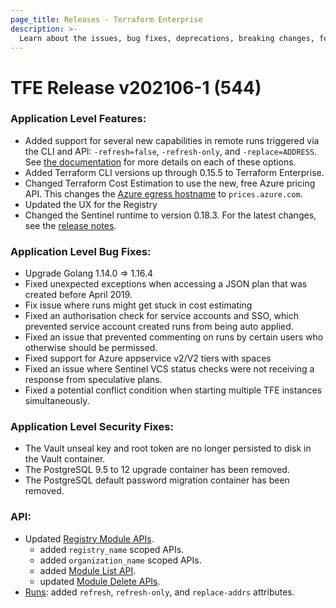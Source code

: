 ```yaml
---
page_title: Releases - Terraform Enterprise
description: >-
  Learn about the issues, bug fixes, deprecations, breaking changes, features and security fixes for the v202106-1 (544) release.
---
```


# TFE Release v202106-1 (544)

### Application Level Features:

- Added support for several new capabilities in remote runs triggered via the CLI and API: `-refresh=false`, `-refresh-only`, and `-replace=ADDRESS`. See [the documentation](/terraform/cloud-docs/run/modes-and-options) for more details on each of these options.
- Added Terraform CLI versions up through 0.15.5 to Terraform Enterprise.
- Changed Terraform Cost Estimation to use the new, free Azure pricing API. This changes the [Azure egress hostname](/terraform/enterprise/deploy/replicated/requirements/network#prices-azure-com) to `prices.azure.com`.
- Updated the UX for the Registry
- Changed the Sentinel runtime to version 0.18.3. For the latest changes, see the [release notes](https://docs.hashicorp.com/sentinel/changelog).

### Application Level Bug Fixes:

- Upgrade Golang 1.14.0 => 1.16.4
- Fixed unexpected exceptions when accessing a JSON plan that was created before April 2019.
- Fix issue where runs might get stuck in cost estimating
- Fixed an authorisation check for service accounts and SSO, which prevented service account created runs from being auto applied.
- Fixed an issue that prevented commenting on runs by certain users who otherwise should be permissed.
- Fixed support for Azure appservice v2/V2 tiers with spaces
- Fixed an issue where Sentinel VCS status checks were not receiving a response from speculative plans.
- Fixed a potential conflict condition when starting multiple TFE instances simultaneously.

### Application Level Security Fixes:

- The Vault unseal key and root token are no longer persisted to disk in the Vault container.
- The PostgreSQL 9.5 to 12 upgrade container has been removed.
- The PostgreSQL default password migration container has been removed.

### API:

- Updated [Registry Module APIs](/terraform/cloud-docs/api-docs/private-registry/modules).
  - added `registry_name` scoped APIs.
  - added `organization_name` scoped APIs.
  - added [Module List API](/terraform/cloud-docs/api-docs/private-registry/modules#list-registry-modules-for-an-organization).
  - updated [Module Delete APIs](/terraform/cloud-docs/api-docs/private-registry/modules#delete-a-module).
- [Runs](/terraform/cloud-docs/api-docs/run): added `refresh`, `refresh-only`, and `replace-addrs` attributes.
